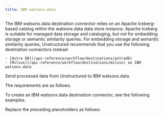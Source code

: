 ```yaml
---
title: IBM watsonx.data
---
```


<Tip>
    The IBM watsonx.data destination connector relies on an Apache Iceberg-based catalog within the watsonx.data data store instance. 
    Apache Iceberg is suitable for managed data storage and cataloging, but not for embedding storage or semantic similarity 
    queries. For embedding storage and semantic similarity queries, Unstructured recommends that you use the following destination connectors 
    instead:

    - [Astra DB](/api-reference/workflow/destinations/astradb)
    - [Milvus](/api-reference/workflow/destinations/milvus) on IBM watsonx.data

</Tip>


<FirstTimeAPIDestinationConnector />

Send processed data from Unstructured to IBM watsonx.data.

The requirements are as follows.


<IBMWatsonxdataPrerequisites />

To create an IBM watsonx.data destination connector, see the following examples.


<CodeGroup>
    <IBMWatsonxdataSDK />
    <IBMWatsonxdataAPIRESTCreate />
</CodeGroup>

Replace the preceding placeholders as follows:


<IBMWatsonxdataAPIPlaceholders />

